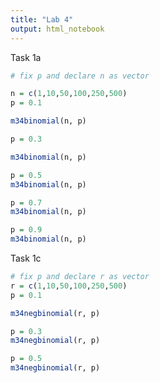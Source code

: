 ```yaml
---
title: "Lab 4"
output: html_notebook
---
```


Task 1a

```r
# fix p and declare n as vector

n = c(1,10,50,100,250,500)
p = 0.1

m34binomial(n, p)
```

```r
p = 0.3

m34binomial(n, p)
```

```r
p = 0.5
m34binomial(n, p)
```

```r
p = 0.7
m34binomial(n, p)
```

```r
p = 0.9
m34binomial(n, p)
```

Task 1c

```r
# fix p and declare r as vector
r = c(1,10,50,100,250,500)
p = 0.1

m34negbinomial(r, p)
```

```r
p = 0.3
m34negbinomial(r, p)
```

```r
p = 0.5
m34negbinomial(r, p)
```
